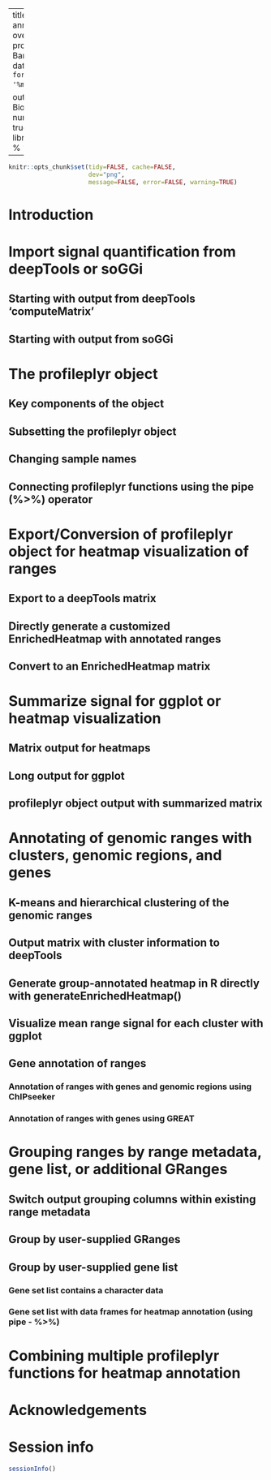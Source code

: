 
---
title: "Visualization and annotation of read signal over genomic ranges with profileplyr"
author: "Doug Barrows and Tom Carroll"
date: "`r format(Sys.Date(), '%m/%d/%Y')`"

output:
  BiocStyle::html_document:
     number_sections: yes
     toc: true
# bibliography: library.bib
vignette: >
  %\VignetteIndexEntry{Visualization and annotation of read signal over genomic ranges with profileplyr}
  %\VignetteEngine{knitr::rmarkdown}
  %\VignetteEncoding{UTF-8}
  %\usepackage[utf8]{inputenc}
---

```r
knitr::opts_chunk$set(tidy=FALSE, cache=FALSE,
                      dev="png",
                      message=FALSE, error=FALSE, warning=TRUE)
```

# Introduction
# Import signal quantification from deepTools or soGGi
## Starting with output from deepTools ‘computeMatrix’
## Starting with output from soGGi
# The profileplyr object
## Key components of the object
## Subsetting the profileplyr object
## Changing sample names
## Connecting profileplyr functions using the pipe (%>%) operator
# Export/Conversion of profileplyr object for heatmap visualization of ranges
## Export to a deepTools matrix
## Directly generate a customized EnrichedHeatmap with annotated ranges
## Convert to an EnrichedHeatmap matrix
# Summarize signal for ggplot or heatmap visualization
## Matrix output for heatmaps
## Long output for ggplot
## profileplyr object output with summarized matrix
# Annotating of genomic ranges with clusters, genomic regions, and genes
## K-means and hierarchical clustering of the genomic ranges
## Output matrix with cluster information to deepTools
## Generate group-annotated heatmap in R directly with generateEnrichedHeatmap()
## Visualize mean range signal for each cluster with ggplot
## Gene annotation of ranges
### Annotation of ranges with genes and genomic regions using ChIPseeker
### Annotation of ranges with genes using GREAT
# Grouping ranges by range metadata, gene list, or additional GRanges
## Switch output grouping columns within existing range metadata
## Group by user-supplied GRanges
## Group by user-supplied gene list
### Gene set list contains a character data
### Gene set list with data frames for heatmap annotation (using pipe - %>%)
# Combining multiple profileplyr functions for heatmap annotation
# Acknowledgements
# Session info

```r
sessionInfo()
```
